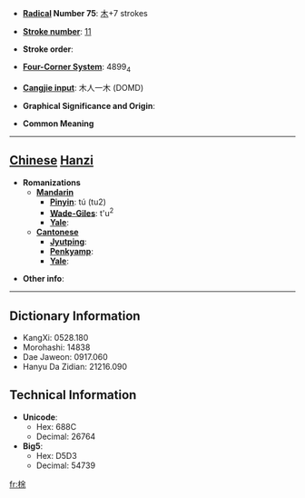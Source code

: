 * '''[[Wiktionary:Chinese radical index| Radical]] Number 75''': [[Wiktionary:Chinese radical index 木|木]]+7 strokes

* '''[[Wiktionary:Chinese total strokes index|Stroke number]]''': [[Wiktionary:Chinese total strokes index 11|11]]

* '''Stroke order''': 

* '''[[Wiktionary:Chinese four corner index|Four-Corner System]]''': 4899<sub>4</sub>

* '''[[Wiktionary:Chinese Cangjie index|Cangjie input]]''': 木人一木 (DOMD)

* '''Graphical Significance and Origin''': 

* '''Common Meaning'''

----

== [[Chinese]] [[Hanzi]] ==

* '''Romanizations'''
** '''[[Mandarin]]'''
*** '''[[Pinyin]]''': tú (tu2)
*** '''[[Wade-Giles]]''': t'u<sup>2</sup>
*** '''[[Yale]]''': 
** '''[[Cantonese]]'''
*** '''[[Jyutping]]''':
*** '''[[Penkyamp]]''': 
*** '''[[Yale]]''': 

* '''Other info''': 

----

== Dictionary Information ==

* KangXi: 0528.180
* Morohashi: 14838
* Dae Jaweon: 0917.060
* Hanyu Da Zidian: 21216.090

== Technical Information ==

* '''Unicode''':
** Hex: 688C
** Decimal: 26764
* '''Big5''':
** Hex: D5D3
** Decimal: 54739

[[fr:梌]]